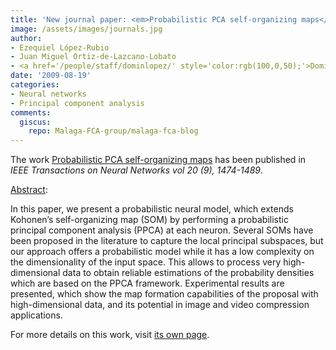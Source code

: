 ```yaml
---
title: 'New journal paper: <em>Probabilistic PCA self-organizing maps</em>'
image: /assets/images/journals.jpg
author:
- Ezequiel López-Rubio
- Juan Miguel Ortiz-de-Lazcano-Lobato
- <a href='/people/staff/dominlopez/' style='color:rgb(100,0,50);'>Domingo López Rodríguez</a>
date: '2009-08-19'
categories:
- Neural networks
- Principal component analysis
comments:
  giscus:
    repo: Malaga-FCA-group/malaga-fca-blog
---
```


The work <u>Probabilistic PCA self-organizing maps</u> has been published in <em><em>IEEE Transactions on Neural Networks</em> vol 20 (9), 1474-1489</em>.

<u>Abstract</u>:



In this paper, we present a probabilistic neural model, which extends Kohonen's self-organizing map (SOM) by performing a probabilistic principal component analysis (PPCA) at each neuron. Several SOMs have been proposed in the literature to capture the local principal subspaces, but our approach offers a probabilistic model while it has a low complexity on the dimensionality of the input space. This allows to process very high-dimensional data to obtain reliable estimations of the probability densities which are based on the PPCA framework. Experimental results are presented, which show the map formation capabilities of the proposal with high-dimensional data, and its potential in image and video compression applications.




For more details on this work, visit <a href='/publications/journals/2009-ieee'>its own page</a>.
